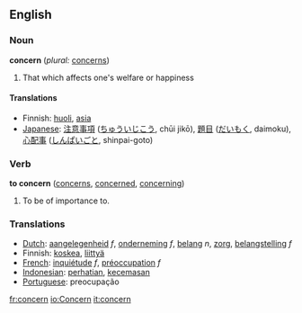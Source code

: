 ==English==

===Noun===
'''concern'''  (''plural:'' [[concerns]])
# That which affects one's welfare or happiness

====Translations====
*Finnish: [[huoli]], [[asia]]
*[[Japanese]]: [[注意事項]] ([[ちゅういじこう]], chūi jikō), [[題目]] ([[だいもく]], daimoku), [[心配事]] ([[しんぱいごと]], shinpai-goto)

===Verb===
'''to concern'''  ([[concerns]], [[concerned]], [[concerning]])
#To be of importance to.

===Translations===
*[[Dutch]]: [[aangelegenheid]] ''f'', [[onderneming]] ''f'', [[belang]] ''n'', [[zorg]], [[belangstelling]] ''f''
*Finnish: [[koskea]], [[liittyä]]
*[[French]]: [[inquiétude]] ''f'', [[préoccupation]] ''f''
*[[Indonesian]]: [[hati|perhatian]], [[cemas|kecemasan]]
*[[Portuguese]]: preocupação

[[fr:concern]]
[[io:Concern]]
[[it:concern]]